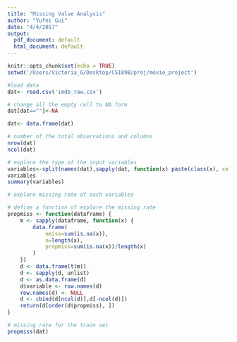 ```yaml
---
title: "Missing Value Analysis"
author: "Yufei Gui"
date: "4/4/2017"
output:
  pdf_document: default
  html_document: default
---
```


```r
knitr::opts_chunk$set(echo = TRUE)
setwd('/Users/Victoria_G/Desktop/CS109B/proj/movie_project')

```

```r
#load data
dat<- read.csv('imdb_raw.csv')

# change all the empty cell to NA form
dat[dat==""]<-NA

dat<- data.frame(dat)

# number of the total observations and columns
nrow(dat)
ncol(dat)

# explore the type of the input variables
variables<-split(names(dat),sapply(dat, function(x) paste(class(x), collapse=" ")))
variables
summary(variables)

# explore missing rate of each variables

# define a function of explore the missing rate
propmiss <- function(dataframe) {
	m <- sapply(dataframe, function(x) {
		data.frame(
			nmiss=sum(is.na(x)), 
			n=length(x), 
			propmiss=sum(is.na(x))/length(x)
		)
	})
	d <- data.frame(t(m))
	d <- sapply(d, unlist)
	d <- as.data.frame(d)
	d$variable <- row.names(d)
	row.names(d) <- NULL
	d <- cbind(d[ncol(d)],d[-ncol(d)])
	return(d[order(d$propmiss), ])
}

# missing rate for the train set
propmiss(dat)

```

